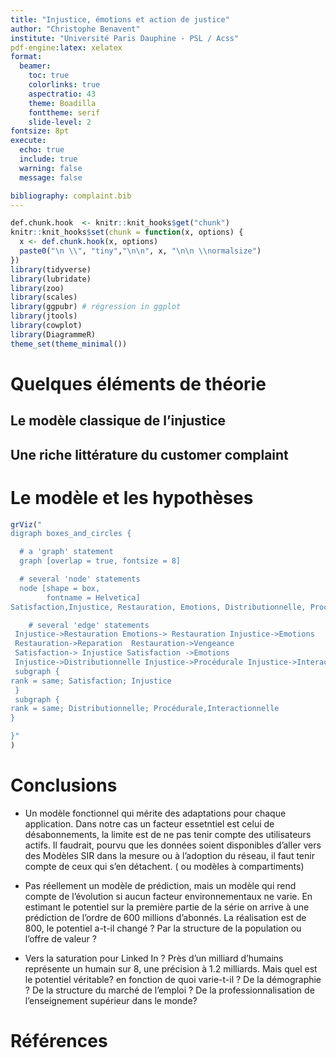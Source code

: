 ```yaml
---
title: "Injustice, émotions et action de justice"
author: "Christophe Benavent"
institute: "Université Paris Dauphine - PSL / Acss"
pdf-engine:latex: xelatex
format: 
  beamer:
    toc: true
    colorlinks: true
    aspectratio: 43
    theme: Boadilla
    fonttheme: serif
    slide-level: 2
fontsize: 8pt
execute:
  echo: true
  include: true
  warning: false
  message: false

bibliography: complaint.bib
---
```


```r

def.chunk.hook  <- knitr::knit_hooks$get("chunk")
knitr::knit_hooks$set(chunk = function(x, options) {
  x <- def.chunk.hook(x, options)
  paste0("\n \\", "tiny","\n\n", x, "\n\n \\normalsize")
})
library(tidyverse)
library(lubridate)
library(zoo)
library(scales)
library(ggpubr) # régression in ggplot
library(jtools)
library(cowplot)
library(DiagrammeR)
theme_set(theme_minimal())

```

# Quelques éléments de théorie


## Le modèle classique de l'injustice

## Une riche littérature du customer complaint



# Le modèle et les hypothèses


```r

grViz("
digraph boxes_and_circles {

  # a 'graph' statement
  graph [overlap = true, fontsize = 8]

  # several 'node' statements
  node [shape = box,
        fontname = Helvetica]
Satisfaction,Injustice, Restauration, Emotions, Distributionnelle, Procédurale, Interactionnelle

    # several 'edge' statements
 Injustice->Restauration Emotions-> Restauration Injustice->Emotions
 Restauration->Reparation  Restauration->Vengeance 
 Satisfaction-> Injustice Satisfaction ->Emotions
 Injustice->Distributionnelle Injustice->Procédurale Injustice->Interactionnelle
 subgraph {
rank = same; Satisfaction; Injustice
 }
 subgraph {
rank = same; Distributionnelle; Procédurale,Interactionnelle
}

}"
)

```

##




# Conclusions

-   Un modèle fonctionnel qui mérite des adaptations pour chaque application. Dans notre cas un facteur essetntiel est celui de désabonnements, la limite est de ne pas tenir compte des utilisateurs actifs.  Il faudrait, pourvu que les données soient disponibles d'aller vers des Modèles SIR dans la mesure ou à l'adoption du réseau, il faut tenir compte de ceux qui s'en détachent. ( ou modèles à compartiments)

-   Pas réellement un modèle de prédiction, mais un modèle qui rend compte de l'évolution si aucun facteur environnementaux ne varie. En estimant le potentiel sur la première partie de la série on arrive à une prédiction de l'ordre de 600 millions d'abonnés. La réalisation est de 800, le potentiel a-t-il changé ? Par la structure de la population ou l'offre de valeur ?

-   Vers la saturation pour Linked In ? Près d'un milliard d'humains représente un humain sur 8, une précision à 1.2 milliards. Mais quel est le potentiel véritable? en fonction de quoi varie-t-il ? De la démographie ? De la structure du marché de l'emploi ?  De la professionnalisation de l'enseignement supérieur dans le monde? 


# Références

